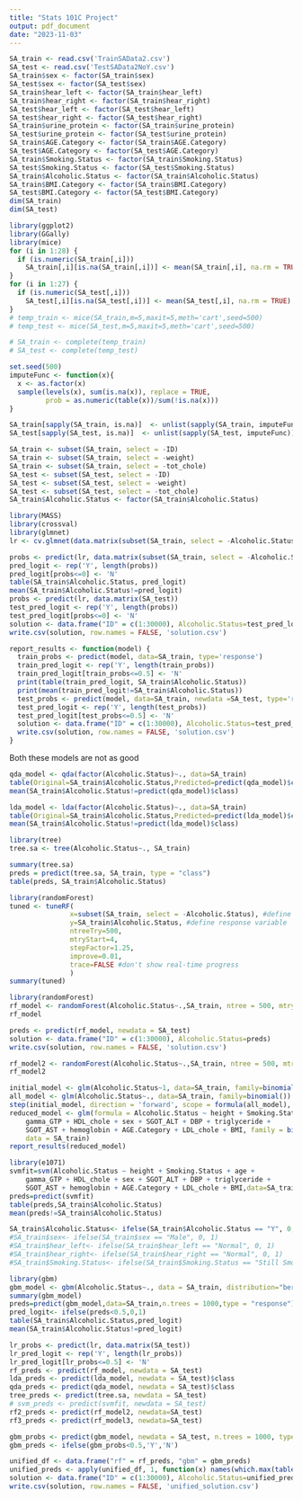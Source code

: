 ```yaml
---
title: "Stats 101C Project"
output: pdf_document
date: "2023-11-03"
---
```

```r
SA_train <- read.csv('TrainSAData2.csv')
SA_test <- read.csv('TestSAData2NoY.csv')
SA_train$sex <- factor(SA_train$sex)
SA_test$sex <- factor(SA_test$sex)
SA_train$hear_left <- factor(SA_train$hear_left)
SA_train$hear_right <- factor(SA_train$hear_right)
SA_test$hear_left <- factor(SA_test$hear_left)
SA_test$hear_right <- factor(SA_test$hear_right)
SA_train$urine_protein <- factor(SA_train$urine_protein)
SA_test$urine_protein <- factor(SA_test$urine_protein)
SA_train$AGE.Category <- factor(SA_train$AGE.Category)
SA_test$AGE.Category <- factor(SA_test$AGE.Category)
SA_train$Smoking.Status <- factor(SA_train$Smoking.Status)
SA_test$Smoking.Status <- factor(SA_test$Smoking.Status)
SA_train$Alcoholic.Status <- factor(SA_train$Alcoholic.Status)
SA_train$BMI.Category <- factor(SA_train$BMI.Category)
SA_test$BMI.Category <- factor(SA_test$BMI.Category)
dim(SA_train)
dim(SA_test)
```

```r
library(ggplot2)
library(GGally)
library(mice)
for (i in 1:28) {
  if (is.numeric(SA_train[,i]))
    SA_train[,i][is.na(SA_train[,i])] <- mean(SA_train[,i], na.rm = TRUE) 
}
for (i in 1:27) {
  if (is.numeric(SA_test[,i]))
    SA_test[,i][is.na(SA_test[,i])] <- mean(SA_test[,i], na.rm = TRUE) 
}
# temp_train <- mice(SA_train,m=5,maxit=5,meth='cart',seed=500)
# temp_test <- mice(SA_test,m=5,maxit=5,meth='cart',seed=500)
```

```r
# SA_train <- complete(temp_train)
# SA_test <- complete(temp_test)
```

```r
set.seed(500)
imputeFunc <- function(x){
  x <- as.factor(x)
  sample(levels(x), sum(is.na(x)), replace = TRUE,
         prob = as.numeric(table(x))/sum(!is.na(x)))
}

SA_train[sapply(SA_train, is.na)]  <- unlist(sapply(SA_train, imputeFunc))
SA_test[sapply(SA_test, is.na)]  <- unlist(sapply(SA_test, imputeFunc))
```

```r
SA_train <- subset(SA_train, select = -ID)
SA_train <- subset(SA_train, select = -weight)
SA_train <- subset(SA_train, select = -tot_chole)
SA_test <- subset(SA_test, select = -ID)
SA_test <- subset(SA_test, select = -weight)
SA_test <- subset(SA_test, select = -tot_chole)
SA_train$Alcoholic.Status <- factor(SA_train$Alcoholic.Status)
```


```r
library(MASS)
library(crossval)
library(glmnet)
lr <- cv.glmnet(data.matrix(subset(SA_train, select = -Alcoholic.Status)), SA_train$Alcoholic.Status, family = binomial())
```

```r
probs <- predict(lr, data.matrix(subset(SA_train, select = -Alcoholic.Status)))
pred_logit <- rep('Y', length(probs))
pred_logit[probs<=0] <- 'N'
table(SA_train$Alcoholic.Status, pred_logit)
mean(SA_train$Alcoholic.Status!=pred_logit)
probs <- predict(lr, data.matrix(SA_test))
test_pred_logit <- rep('Y', length(probs))
test_pred_logit[probs<=0] <- 'N'
solution <- data.frame("ID" = c(1:30000), Alcoholic.Status=test_pred_logit)
write.csv(solution, row.names = FALSE, 'solution.csv')
```

```r
report_results <- function(model) {
  train_probs <- predict(model, data=SA_train, type='response')
  train_pred_logit <- rep('Y', length(train_probs))
  train_pred_logit[train_probs<=0.5] <- 'N'
  print(table(train_pred_logit, SA_train$Alcoholic.Status))
  print(mean(train_pred_logit!=SA_train$Alcoholic.Status))
  test_probs <- predict(model, data=SA_train, newdata =SA_test, type='response')
  test_pred_logit <- rep('Y', length(test_probs))
  test_pred_logit[test_probs<=0.5] <- 'N'
  solution <- data.frame("ID" = c(1:30000), Alcoholic.Status=test_pred_logit)
  write.csv(solution, row.names = FALSE, 'solution.csv')
}
```

Both these models are not as good
```r
qda_model <- qda(factor(Alcoholic.Status)~., data=SA_train)
table(Original=SA_train$Alcoholic.Status,Predicted=predict(qda_model)$class)
mean(SA_train$Alcoholic.Status!=predict(qda_model)$class)
```

```r
lda_model <- lda(factor(Alcoholic.Status)~., data=SA_train)
table(Original=SA_train$Alcoholic.Status,Predicted=predict(lda_model)$class)
mean(SA_train$Alcoholic.Status!=predict(lda_model)$class)
```

```r
library(tree)
tree.sa <- tree(Alcoholic.Status~., SA_train)
```

```r
summary(tree.sa)
preds = predict(tree.sa, SA_train, type = "class")
table(preds, SA_train$Alcoholic.Status)
```

```r
library(randomForest)
tuned <- tuneRF(
               x=subset(SA_train, select = -Alcoholic.Status), #define predictor variables
               y=SA_train$Alcoholic.Status, #define response variable
               ntreeTry=500,
               mtryStart=4, 
               stepFactor=1.25,
               improve=0.01,
               trace=FALSE #don't show real-time progress
               )
summary(tuned)
```

```r
library(randomForest)
rf_model <- randomForest(Alcoholic.Status~.,SA_train, ntree = 500, mtry = 4)
rf_model
```

```r
preds <- predict(rf_model, newdata = SA_test)
solution <- data.frame("ID" = c(1:30000), Alcoholic.Status=preds)
write.csv(solution, row.names = FALSE, 'solution.csv')
```

```r
rf_model2 <- randomForest(Alcoholic.Status~.,SA_train, ntree = 500, mtry = 5)
rf_model2
```


```r
initial_model <- glm(Alcoholic.Status~1, data=SA_train, family=binomial())
all_model <- glm(Alcoholic.Status~., data=SA_train, family=binomial())
step(initial_model, direction = 'forward', scope = formula(all_model), trace=0, k = log(70000))
reduced_model <- glm(formula = Alcoholic.Status ~ height + Smoking.Status + age + 
    gamma_GTP + HDL_chole + sex + SGOT_ALT + DBP + triglyceride + 
    SGOT_AST + hemoglobin + AGE.Category + LDL_chole + BMI, family = binomial(), 
    data = SA_train)
report_results(reduced_model)
```

```r
library(e1071)
svmfit=svm(Alcoholic.Status ~ height + Smoking.Status + age + 
    gamma_GTP + HDL_chole + sex + SGOT_ALT + DBP + triglyceride + 
    SGOT_AST + hemoglobin + AGE.Category + LDL_chole + BMI,data=SA_train,kernel="linear", gamma=0.8)
preds=predict(svmfit)
table(preds,SA_train$Alcoholic.Status)
mean(preds!=SA_train$Alcoholic.Status)
```
```r
SA_train$Alcoholic.Status<- ifelse(SA_train$Alcoholic.Status == "Y", 0, 1)
#SA_train$sex<- ifelse(SA_train$sex == "Male", 0, 1)
#SA_train$hear_left<- ifelse(SA_train$hear_left == "Normal", 0, 1)
#SA_train$hear_right<- ifelse(SA_train$hear_right == "Normal", 0, 1)
#SA_train$Smoking.Status<- ifelse(SA_train$Smoking.Status == "Still Smoking", 0, 1)
```

```r
library(gbm)
gbm_model <- gbm(Alcoholic.Status~., data = SA_train, distribution="bernoulli",n.trees =1000 , interaction.depth =4)
summary(gbm_model)
preds=predict(gbm_model,data=SA_train,n.trees = 1000,type = "response")
pred_logit<- ifelse(preds<0.5,0,1)
table(SA_train$Alcoholic.Status,pred_logit)
mean(SA_train$Alcoholic.Status!=pred_logit)
```

```r
lr_probs <- predict(lr, data.matrix(SA_test))
lr_pred_logit <- rep('Y', length(lr_probs))
lr_pred_logit[lr_probs<=0.5] <- 'N'
rf_preds <- predict(rf_model, newdata = SA_test)
lda_preds <- predict(lda_model, newdata = SA_test)$class
qda_preds <- predict(qda_model, newdata = SA_test)$class
tree_preds <- predict(tree.sa, newdata = SA_test)
# svm_preds <- predict(svmfit, newdata = SA_test)
rf2_preds <- predict(rf_model2, newdata=SA_test)
rf3_preds <- predict(rf_model3, newdata=SA_test)

gbm_probs <- predict(gbm_model, newdata = SA_test, n.trees = 1000, type = "response")
gbm_preds <- ifelse(gbm_probs<0.5,'Y','N')
```

```r
unified_df <- data.frame("rf" = rf_preds, "gbm" = gbm_preds)
unified_preds <- apply(unified_df, 1, function(x) names(which.max(table(x))))
solution <- data.frame("ID" = c(1:30000), Alcoholic.Status=unified_preds)
write.csv(solution, row.names = FALSE, 'unified_solution.csv')
```
